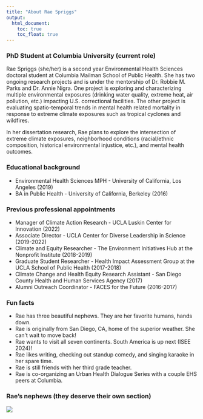 ```yaml
---
title: "About Rae Spriggs"
output: 
  html_document:
    toc: true
    toc_float: true
---
```


### PhD Student at Columbia University (current role)

Rae Spriggs (she/her) is a second year Environmental Health Sciences doctoral student at Columbia Mailman School of Public Health. She has two ongoing research projects and is under the mentorship of Dr. Robbie M. Parks and Dr. Annie Nigra. One project is exploring and characterizing multiple environmental exposures (drinking water quality, extreme heat, air pollution, etc.) impacting U.S. correctional facilities. The other project is evaluating spatio-temporal trends in mental health related mortality in response to extreme climate exposures such as tropical cyclones and wildfires. 

In her dissertation research, Rae plans to explore the intersection of extreme climate exposures, neighborhood conditions (racial/ethnic composition, historical environmental injustice, etc.), and mental health outcomes. 

### Educational background

* Environmental Health Sciences MPH - University of California, Los Angeles (2019) 
* BA in Public Health - University of California, Berkeley (2016)

### Previous professional appointments

* Manager of Climate Action Research - UCLA Luskin Center for Innovation (2022)
* Associate Director - UCLA Center for Diverse Leadership in Science (2019-2022)
* Climate and Equity Researcher - The Environment Initiatives Hub at the Nonprofit Institute (2018-2019)
* Graduate Student Researcher - Health Impact Assessment Group at the UCLA School of Public Health (2017-2018)
* Climate Change and Health Equity Research Assistant - San Diego County Health and Human Services Agency (2017)
* Alumni Outreach Coordinator - FACES for the Future (2016-2017)


### Fun facts 

* Rae has three beautiful nephews. They are her favorite humans, hands down.
* Rae is originally from San Diego, CA, home of the superior weather. She can't wait to move back!
* Rae wants to visit all seven continents. South America is up next (ISEE 2024)!
* Rae likes writing, checking out standup comedy, and singing karaoke in her spare time. 
* Rae is still friends with her third grade teacher.
* Rae is co-organizing an Urban Health Dialogue Series with a couple EHS peers at Columbia.


### Rae's nephews (they deserve their own section)

![](images/the_boys.jpg)


